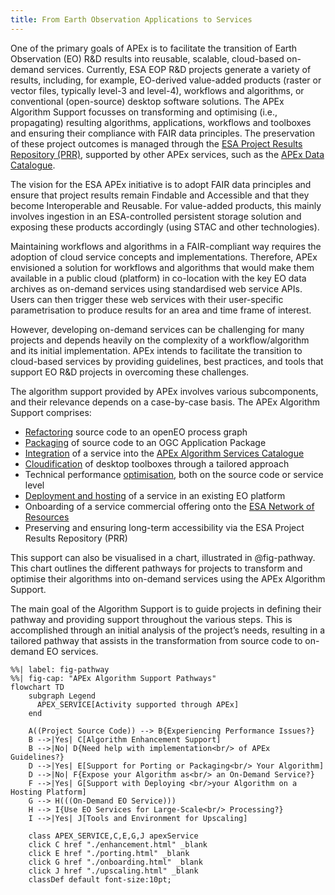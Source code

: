 ```yaml
---
title: From Earth Observation Applications to Services
---
```


One of the primary goals of APEx is to facilitate the transition of Earth Observation (EO) R&D results into reusable,
scalable, cloud-based on-demand services. Currently, ESA EOP R&D projects generate a variety of results, including, for
example, EO-derived value-added products (raster or vector files, typically level-3 and level-4), workflows and
algorithms, or conventional (open-source) desktop software solutions. The APEx Algorithm Support focusses on
transforming and optimising (i.e., propagating) resulting algorithms, applications, workflows and toolboxes and ensuring
their compliance with FAIR data principles. The preservation of these project outcomes is managed through the 
[ESA Project Results Repository (PRR)](https://eoresults.esa.int/), supported by other APEx services, such as the
[APEx Data Catalogue](https://browser.apex.esa.int/?.language=en).

The vision for the ESA APEx initiative is to adopt FAIR data principles and ensure that project results remain Findable
and Accessible and that they become Interoperable and Reusable. For value-added products, this mainly involves ingestion
in an ESA-controlled persistent storage solution and exposing these products accordingly (using STAC and other
technologies).

Maintaining workflows and algorithms in a FAIR-compliant way requires the adoption of cloud service concepts and
implementations. Therefore, APEx envisioned a solution for workflows and algorithms that would make them available in a
public cloud (platform) in co-location with the key EO data archives as on-demand services using standardised web
service APIs. Users can then trigger these web services with their user-specific parametrisation to produce results for
an area and time frame of interest.

However, developing on-demand services can be challenging for many projects and depends heavily on the complexity of a
workflow/algorithm and its initial implementation. APEx intends to facilitate the transition to cloud-based services by
providing guidelines, best practices, and tools that support EO R&D projects in overcoming these challenges.

The algorithm support provided by APEx involves various subcomponents, and their relevance depends on a
case-by-case basis. The APEx Algorithm Support comprises:

* [Refactoring](./porting.md) source code to an openEO process graph
* [Packaging](./porting.md) of source code to an OGC Application Package
* [Integration](./onboarding.md) of a service into the [APEx Algorithm Services Catalogue](./onboarding.md#apex-algorithm-services-catalogue)
* [Cloudification](./toolboxcloud.md) of desktop toolboxes through a tailored approach
* Technical performance [optimisation](./enhancement.md), both on the source code or service level
* [Deployment and hosting](./onboarding.md) of a service in an existing EO platform
* Onboarding of a service commercial offering onto the [ESA Network of Resources](https://portfolio.nor-discover.org/)
* Preserving and ensuring long-term accessibility via the ESA Project Results Repository (PRR)

This support can also be visualised in a chart, illustrated in @fig-pathway. This chart
outlines the different pathways for projects to transform and optimise their algorithms into on-demand services using
the APEx Algorithm Support.

The main goal of the Algorithm Support is to guide projects in defining their pathway and providing support
throughout the various steps. This is accomplished through an initial analysis of the project's needs, resulting in a
tailored pathway that assists in the transformation from source code to on-demand EO services.

```mermaid
%%| label: fig-pathway
%%| fig-cap: "APEx Algorithm Support Pathways"
flowchart TD
    subgraph Legend
      APEX_SERVICE[Activity supported through APEx]
    end

    A((Project Source Code)) --> B{Experiencing Performance Issues?}
    B -->|Yes| C[Algorithm Enhancement Support]
    B -->|No| D{Need help with implementation<br/> of APEx Guidelines?}
    D -->|Yes| E[Support for Porting or Packaging<br/> Your Algorithm]
    D -->|No| F{Expose your Algorithm as<br/> an On-Demand Service?}
    F -->|Yes| G[Support with Deploying <br/>your Algorithm on a Hosting Platform]
    G --> H(((On-Demand EO Service)))
    H --> I{Use EO Services for Large-Scale<br/> Processing?}
    I -->|Yes| J[Tools and Environment for Upscaling]

    class APEX_SERVICE,C,E,G,J apexService
    click C href "./enhancement.html" _blank
    click E href "./porting.html" _blank
    click G href "./onboarding.html" _blank
    click J href "./upscaling.html" _blank
    classDef default font-size:10pt;
```
